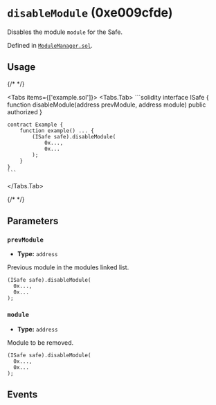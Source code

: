 



# `disableModule` (0xe009cfde)



Disables the module `module` for the Safe.

<OnlySafeTxCallout />




Defined in [`ModuleManager.sol`](https://github.com/safe-global/safe-smart-account/tree/v1.4.1/contracts/base/ModuleManager.sol#L63).


## Usage

{/* <!-- vale off --> */}

<Tabs items={['example.sol']}>
  <Tabs.Tab>
    ```solidity
    interface ISafe {
        function disableModule(address prevModule, address module) public authorized
    }

    contract Example {
        function example() ... {
            (ISafe safe).disableModule(
                0x...,
                0x...
            );
        }
    }
    ```
  </Tabs.Tab>
</Tabs>

{/* <!-- vale on --> */}



## Parameters

### `prevModule`

  - **Type:** `address`

  Previous module in the modules linked list.

  ```solidity focus=2
  (ISafe safe).disableModule(
    0x...,
    0x...
  );
  ```


### `module`

  - **Type:** `address`

  Module to be removed.

  ```solidity focus=3
  (ISafe safe).disableModule(
    0x...,
    0x...
  );
  ```




## Events

<DisabledModule />

